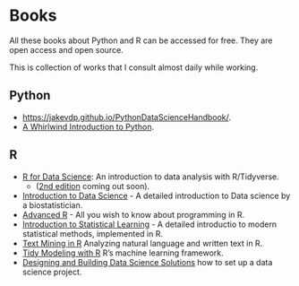 # Books

All these books about Python and R can be accessed for free. They are open access and open source.

This is collection of works that I consult almost daily while working.

## Python

- [https://jakevdp.github.io/PythonDataScienceHandbook/](https://jakevdp.github.io/WhirlwindTourOfPython/).
- [A Whirlwind Introduction to Python](https://jakevdp.github.io/WhirlwindTourOfPython/).    

## R

- [R for Data Science](https://r4ds.had.co.nz/): An introduction to data analysis with R/Tidyverse.
  - ([2nd edition](https://r4ds.hadley.nz/)  coming out soon). 
- [Introduction to Data Science](https://rafalab.github.io/dsbook/) - A detailed introduction to Data science by a biostatistician.
- [Advanced R](https://adv-r.hadley.nz//) - All you wish to know about programming in R.
- [Introduction to Statistical Learning](https://www.statlearning.com)  - A detailed introductio  to modern statistical methods, implemented in R.
- [Text Mining in R](https://www.tidytextmining.com/index.html) Analyzing natural language and written text in R.
- [Tidy Modeling with R](https://www.tmwr.org/) R's machine learning framework.
- [Designing and Building Data Science Solutions](https://datasciencedesign.com/) how to set up a data science project.

